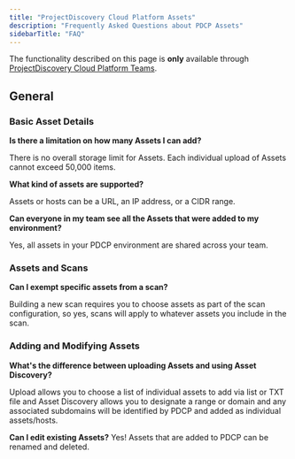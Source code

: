 ```yaml
---
title: "ProjectDiscovery Cloud Platform Assets"
description: "Frequently Asked Questions about PDCP Assets"
sidebarTitle: "FAQ"
---
```


<Info> The functionality described on this page is **only** available through [ProjectDiscovery Cloud Platform Teams](https://projectdiscovery.io/pricing).</Info>

## General

### Basic Asset Details
**Is there a limitation on how many Assets I can add?**

There is no overall storage limit for Assets. Each individual upload of Assets cannot exceed 50,000 items.

**What kind of assets are supported?**

Assets or hosts can be a URL, an IP address, or a CIDR range. 

**Can everyone in my team see all the Assets that were added to my environment?**

Yes, all assets in your PDCP environment are shared across your team.

### Assets and Scans

**Can I exempt specific assets from a scan?**

Building a new scan requires you to choose assets as part of the scan configuration, so yes, scans will apply to whatever assets you include in the scan. 

### Adding and Modifying Assets

**What's the difference between uploading Assets and using Asset Discovery?**

Upload allows you to choose a list of individual assets to add via list or TXT file and Asset Discovery allows you to designate a range or domain and any associated subdomains will be identified by PDCP and added as individual assets/hosts.

**Can I edit existing Assets?** 
Yes! Assets that are added to PDCP can be renamed and deleted. 